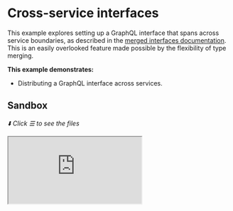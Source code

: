 # Cross-service interfaces

This example explores setting up a GraphQL interface that spans across service boundaries, as
described in the [merged interfaces documentation](/docs/approaches/type-merging#merged-interfaces).
This is an easily overlooked feature made possible by the flexibility of type merging.

**This example demonstrates:**

- Distributing a GraphQL interface across services.

## Sandbox

_⬇️ Click ☰ to see the files_

<iframe
  src="https://codesandbox.io/embed/github/ardatan/schema-stitching/tree/master/examples/type-merging-interfaces?codemirror=1&fontsize=14&initialpath=/graphql&file=/src/gateway.ts&theme=dark"
  className="mt-6 w-full h-[500px] rounded-md"
  title="type-merging-interfaces"
  allow="geolocation; microphone; camera; midi; vr; accelerometer; gyroscope; payment; ambient-light-sensor; encrypted-media; usb"
  sandbox="allow-forms allow-modals allow-popups allow-presentation allow-same-origin allow-scripts"
/>

> You can also see the project on GitHub
> [here](https://github.com/ardatan/schema-stitching/tree/master/examples/type-merging-interfaces).

The following service is available for interactive queries:

- **Stitched gateway:** listening on 4000/graphql

For simplicity, all subservices in this example are run locally by the gateway server. You could
easily break out any subservice into a standalone remote server following the
[combining local and remote schemas](/handbook/foundation/combining-local-and-remote-schemas)
example.

## Summary

Visit the stitched gateway and try running the following query:

```graphql
query {
  storefront(id: "1") {
    id
    name
    productOfferings {
      __typename
      id
      name
      price
      ... on ProductDeal {
        products {
          name
          price
        }
      }
    }
  }
}
```

If you study the results here, `Storefront.productOfferings` field returns the `ProductOffering`
interface:

```graphql
# Products schema
interface ProductOffering {
  id: ID!
  name: String!
  price: Float!
}
```

This interface is implemented by two types:

- `Product`: a basic product record from the Products service.
- `ProductDeal`: a wrapper for a set of products given a special price, managed in the Storefronts
  service.

The oddity here is that the Storefronts service knows `Product` only with an `id` field, therefore
Storefronts is not able to implement the full interface, it may only implement a subset of it:

```graphql
# Storefronts schema
interface ProductOffering {
  id: ID!
}
```

This is where the flexibility of type merging really shines. By virtue of the merge, `ProductDeal`
will adopt the full `ProductOffering` interface in the combined gateway schema.

However, that means the gateway schema provides an interface of fields for a type that the
underlying subservice does _not_ provide. This difference in interface fields is automatically
translated using typed fragments. For example, try the following query:

```graphql
query {
  storefront(id: "1") {
    productOfferings {
      id
      name
      price
    }
  }
}
```

The above requests the full `ProductOffering` interface from the gateway schema. Comparing this to
the query delegated to the Storefronts subservice, you'll see that the interface selections have
been expanded into typed fragments that are compatible with the Storefronts schema:

```graphql
query ($graphqlTools0__v0_id: ID!) {
  graphqlTools0_storefront: storefront(id: $graphqlTools0__v0_id) {
    productOfferings {
      id
      ... on Product {
        __typename
        id
      }
      ... on ProductDeal {
        __typename
        name
        price
      }
      __typename
    }
  }
}
```
